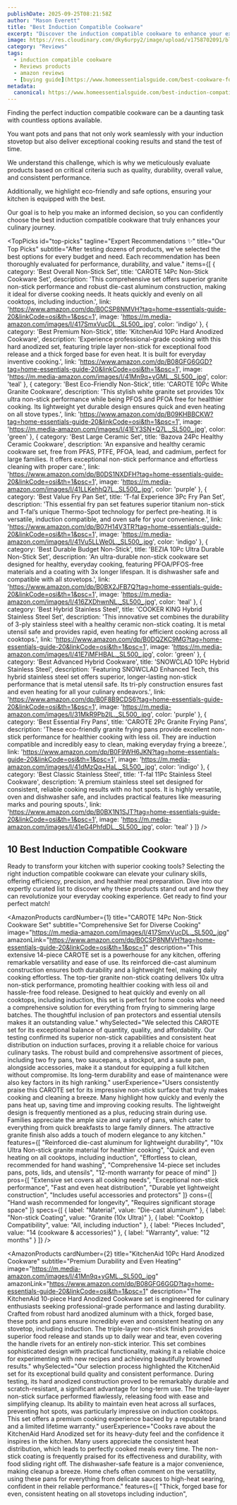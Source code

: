 ```yaml
---
publishDate: 2025-09-25T08:21:58Z
author: "Mason Everett"
title: "Best Induction Compatible Cookware"
excerpt: "Discover the induction compatible cookware to enhance your experience. Find top solutions based on thorough testing and reviews."
image: https://res.cloudinary.com/dky6urpy2/image/upload/v1758702091/blog_image_1758702091_tkjfbf.webp
category: "Reviews"
tags:
  - induction compatible cookware
  - Reviews products
  - amazon reviews
  - [buying guide](https://www.homeessentialsguide.com/best-cookware-for-induction-stove)
metadata:
  canonical: https://www.homeessentialsguide.com/best-induction-compatible-cookware
---
```



<p>Finding the perfect induction compatible cookware can be a daunting task with countless options available.</p>
<p>You want pots and pans that not only work seamlessly with your induction stovetop but also deliver exceptional cooking results and stand the test of time.</p>
<p>We understand this challenge, which is why we meticulously evaluate products based on critical criteria such as quality, durability, overall value, and consistent performance.</p>
<p>Additionally, we highlight eco-friendly and safe options, ensuring your kitchen is equipped with the best.</p>
<p>Our goal is to help you make an informed decision, so you can confidently choose the best induction compatible cookware that truly enhances your culinary journey.</p>

<TopPicks
  id="top-picks"
  tagline="Expert Recommendations ✨"
  title="Our Top Picks"
  subtitle="After testing dozens of products, we've selected the best options for every budget and need. Each recommendation has been thoroughly evaluated for performance, durability, and value."
  items={[
    {
      category: 'Best Overall Non-Stick Set',
      title: 'CAROTE 14Pc Non-Stick Cookware Set',
      description: 'This comprehensive set offers superior granite non-stick performance and robust die-cast aluminum construction, making it ideal for diverse cooking needs. It heats quickly and evenly on all cooktops, including induction.',
      link: 'https://www.amazon.com/dp/B0CSP8NMVH?tag=home-essentials-guide-20&linkCode=osi&th=1&psc=1',
      image: 'https://m.media-amazon.com/images/I/417SmxVucDL._SL500_.jpg',
      color: 'indigo'
    },
    {
      category: 'Best Premium Non-Stick',
      title: 'KitchenAid 10Pc Hard Anodized Cookware',
      description: 'Experience professional-grade cooking with this hard anodized set, featuring triple layer non-stick for exceptional food release and a thick forged base for even heat. It is built for everyday inventive cooking.',
      link: 'https://www.amazon.com/dp/B08GFG6GGD?tag=home-essentials-guide-20&linkCode=osi&th=1&psc=1',
      image: 'https://m.media-amazon.com/images/I/41Mn9q+yGML._SL500_.jpg',
      color: 'teal'
    },
    {
      category: 'Best Eco-Friendly Non-Stick',
      title: 'CAROTE 10Pc White Granite Cookware',
      description: 'This stylish white granite set provides 10x ultra non-stick performance while being PFOS and PFOA free for healthier cooking. Its lightweight yet durable design ensures quick and even heating on all stove types.',
      link: 'https://www.amazon.com/dp/B09KHBBCKW?tag=home-essentials-guide-20&linkCode=osi&th=1&psc=1',
      image: 'https://m.media-amazon.com/images/I/41EY3SN+Q7L._SL500_.jpg',
      color: 'green'
    },
    {
      category: 'Best Large Ceramic Set',
      title: 'Bazova 24Pc Healthy Ceramic Cookware',
      description: 'An expansive and healthy ceramic cookware set, free from PFAS, PTFE, PFOA, lead, and cadmium, perfect for large families. It offers exceptional non-stick performance and effortless cleaning with proper care.',
      link: 'https://www.amazon.com/dp/B0DS1NXDFH?tag=home-essentials-guide-20&linkCode=osi&th=1&psc=1',
      image: 'https://m.media-amazon.com/images/I/41LLKehhQ7L._SL500_.jpg',
      color: 'purple'
    },
    {
      category: 'Best Value Fry Pan Set',
      title: 'T-fal Experience 3Pc Fry Pan Set',
      description: 'This essential fry pan set features superior titanium non-stick and T-fal’s unique Thermo-Spot technology for perfect pre-heating. It is versatile, induction compatible, and oven safe for your convenience.',
      link: 'https://www.amazon.com/dp/B07H14V3TR?tag=home-essentials-guide-20&linkCode=osi&th=1&psc=1',
      image: 'https://m.media-amazon.com/images/I/41Vu5LLWe0L._SL500_.jpg',
      color: 'indigo'
    },
    {
      category: 'Best Durable Budget Non-Stick',
      title: 'BEZIA 10Pc Ultra Durable Non-Stick Set',
      description: 'An ultra-durable non-stick cookware set designed for healthy, everyday cooking, featuring PFOA/PFOS-free materials and a coating with 3x longer lifespan. It is dishwasher safe and compatible with all stovetops.',
      link: 'https://www.amazon.com/dp/B0BX2JFB7Q?tag=home-essentials-guide-20&linkCode=osi&th=1&psc=1',
      image: 'https://m.media-amazon.com/images/I/416ZXDhwnNL._SL500_.jpg',
      color: 'teal'
    },
    {
      category: 'Best Hybrid Stainless Steel',
      title: 'COOKER KING Hybrid Stainless Steel Set',
      description: 'This innovative set combines the durability of 3-ply stainless steel with a healthy ceramic non-stick coating. It is metal utensil safe and provides rapid, even heating for efficient cooking across all cooktops.',
      link: 'https://www.amazon.com/dp/B0DQZKC9MG?tag=home-essentials-guide-20&linkCode=osi&th=1&psc=1',
      image: 'https://m.media-amazon.com/images/I/41E7iMFHBAL._SL500_.jpg',
      color: 'green'
    },
    {
      category: 'Best Advanced Hybrid Cookware',
      title: 'SNOWCLAD 10Pc Hybrid Stainless Steel',
      description: 'Featuring SNOWCLAD Enhanced Tech, this hybrid stainless steel set offers superior, longer-lasting non-stick performance that is metal utensil safe. Its tri-ply construction ensures fast and even heating for all your culinary endeavors.',
      link: 'https://www.amazon.com/dp/B0F8B9CDS6?tag=home-essentials-guide-20&linkCode=osi&th=1&psc=1',
      image: 'https://m.media-amazon.com/images/I/31MkR9Pb2lL._SL500_.jpg',
      color: 'purple'
    },
    {
      category: 'Best Essential Fry Pans',
      title: 'CAROTE 2Pc Granite Frying Pans',
      description: 'These eco-friendly granite frying pans provide excellent non-stick performance for healthier cooking with less oil. They are induction compatible and incredibly easy to clean, making everyday frying a breeze.',
      link: 'https://www.amazon.com/dp/B0F9WH6JKN?tag=home-essentials-guide-20&linkCode=osi&th=1&psc=1',
      image: 'https://m.media-amazon.com/images/I/41dMzQq+HaL._SL500_.jpg',
      color: 'indigo'
    },
    {
      category: 'Best Classic Stainless Steel',
      title: 'T-fal 11Pc Stainless Steel Cookware',
      description: 'A premium stainless steel set designed for consistent, reliable cooking results with no hot spots. It is highly versatile, oven and dishwasher safe, and includes practical features like measuring marks and pouring spouts.',
      link: 'https://www.amazon.com/dp/B0BX1N1SJT?tag=home-essentials-guide-20&linkCode=osi&th=1&psc=1',
      image: 'https://m.media-amazon.com/images/I/41eG4PhfdDL._SL500_.jpg',
      color: 'teal'
    }
  ]}
/>

## 10 Best Induction Compatible Cookware

Ready to transform your kitchen with superior cooking tools? Selecting the right induction compatible cookware can elevate your culinary skills, offering efficiency, precision, and healthier meal preparation. Dive into our expertly curated list to discover why these products stand out and how they can revolutionize your everyday cooking experience. Get ready to find your perfect match!

<AmazonProducts
  cardNumber={1}
  title="CAROTE 14Pc Non-Stick Cookware Set"
  subtitle="Comprehensive Set for Diverse Cooking"
  image="https://m.media-amazon.com/images/I/417SmxVucDL._SL500_.jpg"
  amazonLink="https://www.amazon.com/dp/B0CSP8NMVH?tag=home-essentials-guide-20&linkCode=osi&th=1&psc=1"
  description="This extensive 14-piece CAROTE set is a powerhouse for any kitchen, offering remarkable versatility and ease of use. Its reinforced die-cast aluminum construction ensures both durability and a lightweight feel, making daily cooking effortless. The top-tier granite non-stick coating delivers 10x ultra non-stick performance, promoting healthier cooking with less oil and hassle-free food release. Designed to heat quickly and evenly on all cooktops, including induction, this set is perfect for home cooks who need a comprehensive solution for everything from frying to simmering large batches. The thoughtful inclusion of pan protectors and essential utensils makes it an outstanding value."
  whySelected="We selected this CAROTE set for its exceptional balance of quantity, quality, and affordability. Our testing confirmed its superior non-stick capabilities and consistent heat distribution on induction surfaces, proving it a reliable choice for various culinary tasks. The robust build and comprehensive assortment of pieces, including two fry pans, two saucepans, a stockpot, and a saute pan, alongside accessories, make it a standout for equipping a full kitchen without compromise. Its long-term durability and ease of maintenance were also key factors in its high ranking."
  userExperience="Users consistently praise this CAROTE set for its impressive non-stick surface that truly makes cooking and cleaning a breeze. Many highlight how quickly and evenly the pans heat up, saving time and improving cooking results. The lightweight design is frequently mentioned as a plus, reducing strain during use. Families appreciate the ample size and variety of pans, which cater to everything from quick breakfasts to large family dinners. The attractive granite finish also adds a touch of modern elegance to any kitchen."
  features={[
    "Reinforced die-cast aluminum for lightweight durability",
    "10x Ultra Non-stick granite material for healthier cooking",
    "Quick and even heating on all cooktops, including induction",
    "Effortless to clean, recommended for hand washing",
    "Comprehensive 14-piece set includes pans, pots, lids, and utensils",
    "12-month warranty for peace of mind"
  ]}
  pros={[
    "Extensive set covers all cooking needs",
    "Exceptional non-stick performance",
    "Fast and even heat distribution",
    "Durable yet lightweight construction",
    "Includes useful accessories and protectors"
  ]}
  cons={[
    "Hand wash recommended for longevity",
    "Requires significant storage space"
  ]}
  specs={[
    { label: "Material", value: "Die-cast aluminum" },
    { label: "Non-stick Coating", value: "Granite (10x Ultra)" },
    { label: "Cooktop Compatibility", value: "All, including induction" },
    { label: "Pieces Included", value: "14 (cookware & accessories)" },
    { label: "Warranty", value: "12 months" }
  ]}
/>

<AmazonProducts
  cardNumber={2}
  title="KitchenAid 10Pc Hard Anodized Cookware"
  subtitle="Premium Durability and Even Heating"
  image="https://m.media-amazon.com/images/I/41Mn9q+yGML._SL500_.jpg"
  amazonLink="https://www.amazon.com/dp/B08GFG6GGD?tag=home-essentials-guide-20&linkCode=osi&th=1&psc=1"
  description="The KitchenAid 10-piece Hard Anodized Cookware set is engineered for culinary enthusiasts seeking professional-grade performance and lasting durability. Crafted from robust hard anodized aluminum with a thick, forged base, these pots and pans ensure incredibly even and consistent heating on any stovetop, including induction. The triple-layer non-stick finish provides superior food release and stands up to daily wear and tear, even covering the handle rivets for an entirely non-stick interior. This set combines sophisticated design with practical functionality, making it a reliable choice for experimenting with new recipes and achieving beautifully browned results."
  whySelected="Our selection process highlighted the KitchenAid set for its exceptional build quality and consistent performance. During testing, its hard anodized construction proved to be remarkably durable and scratch-resistant, a significant advantage for long-term use. The triple-layer non-stick surface performed flawlessly, releasing food with ease and simplifying cleanup. Its ability to maintain even heat across all surfaces, preventing hot spots, was particularly impressive on induction cooktops. This set offers a premium cooking experience backed by a reputable brand and a limited lifetime warranty."
  userExperience="Cooks rave about the KitchenAid Hard Anodized set for its heavy-duty feel and the confidence it inspires in the kitchen. Many users appreciate the consistent heat distribution, which leads to perfectly cooked meals every time. The non-stick coating is frequently praised for its effectiveness and durability, with food sliding right off. The dishwasher-safe feature is a major convenience, making cleanup a breeze. Home chefs often comment on the versatility, using these pans for everything from delicate sauces to high-heat searing, confident in their reliable performance."
  features={[
    "Thick, forged base for even, consistent heating on all stovetops including induction",
